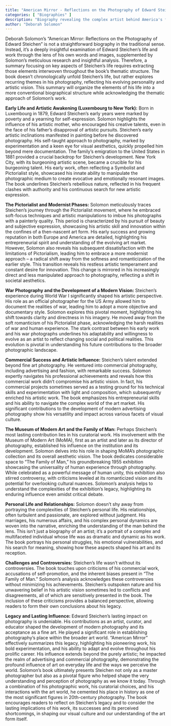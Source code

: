 ```yaml
---
title: "American Mirror - Reflections on the Photography of Edward Steichen by Deborah Solomon"
categories: [ "Biographies" ]
description: "Biography revealing the complex artist behind America's favorite illustrator"
author: "Deborah Solomon"
---
```

Deborah Solomon's "American Mirror: Reflections on the Photography of Edward Steichen" is not a straightforward biography in the traditional sense.  Instead, it's a deeply insightful examination of Edward Steichen's life and work through the lens of his own words and images, supplemented by Solomon's meticulous research and insightful analysis.  Therefore, a summary focusing on key aspects of Steichen's life requires extracting those elements interwoven throughout the book's thematic structure.  The book doesn't chronologically unfold Steichen's life, but rather explores recurring themes in his photography, reflecting his evolving personality and artistic vision.  This summary will organize the elements of his life into a more conventional biographical structure while acknowledging the thematic approach of Solomon's work.


**Early Life and Artistic Awakening (Luxembourg to New York):**  Born in Luxembourg in 1879, Edward Steichen's early years were marked by poverty and a yearning for self-expression.  Solomon highlights the influence of his artistic mother, who encouraged his creative talents, even in the face of his father's disapproval of artistic pursuits.  Steichen's early artistic inclinations manifested in painting before he discovered photography.  His self-taught approach to photography, marked by experimentation and a keen eye for visual aesthetics, quickly propelled him beyond mere documentation. The family’s emigration to the United States in 1881 provided a crucial backdrop for Steichen's development.  New York City, with its burgeoning artistic scene, became a crucible for his burgeoning talent.  His early work, often reflecting a Symbolist and Pictorialist style, showcased his innate ability to manipulate the photographic medium to create evocative and emotionally resonant images. The book underlines Steichen’s rebellious nature, reflected in his frequent clashes with authority and his continuous search for new artistic expression.


**The Pictorialist and Modernist Phases:** Solomon meticulously traces Steichen's journey through the Pictorialist movement, where he embraced soft-focus techniques and artistic manipulations to imbue his photographs with a painterly quality. This period is characterized by his pursuit of beauty and subjective expression, showcasing his artistic skill and innovation within the confines of a then-nascent art form.  His early success and growing reputation in both Europe and America are detailed, highlighting his entrepreneurial spirit and understanding of the evolving art market. However, Solomon also reveals his subsequent dissatisfaction with the limitations of Pictorialism, leading him to embrace a more modernist approach – a radical shift away from the softness and romanticization of the earlier style.  This transition reveals his restless artistic temperament and constant desire for innovation.  This change is mirrored in his increasingly direct and less manipulated approach to photography, reflecting a shift in societal aesthetics.


**War Photography and the Development of a Modern Vision:**  Steichen's experience during World War I significantly shaped his artistic perspective.  His role as an official photographer for the US Army allowed him to document the realities of war, leading him to adopt a more objective and documentary style.  Solomon explores this pivotal moment, highlighting his shift towards clarity and directness in his imagery.  He moved away from the soft romanticism of his Pictorialist phase, acknowledging the harsh realities of war and human experience. The stark contrast between his early work and his war photographs underlines his adaptability and willingness to evolve as an artist to reflect changing social and political realities.  This evolution is pivotal in understanding his future contributions to the broader photographic landscape.


**Commercial Success and Artistic Influence:** Steichen's talent extended beyond fine art photography.  He ventured into commercial photography, including advertising and fashion, with remarkable success.  Solomon expertly navigates his professional achievements and reveals how this commercial work didn't compromise his artistic vision. In fact, his commercial projects sometimes served as a testing ground for his technical skills and experimentation with light and composition, which subsequently enriched his artistic work.  The book emphasizes his entrepreneurial skills and his ability to navigate the complex world of the art market.  His significant contributions to the development of modern advertising photography show his versatility and impact across various facets of visual culture.


**The Museum of Modern Art and the Family of Man:**  Perhaps Steichen's most lasting contribution lies in his curatorial work.  His involvement with the Museum of Modern Art (MoMA), first as an artist and later as its director of photography, established his influence on the institution and its development.  Solomon delves into his role in shaping MoMA’s photographic collection and its overall aesthetic vision.  The book dedicates considerable space to "The Family of Man," his groundbreaking 1955 exhibition showcasing the universality of human experience through photography. While celebrated as a powerful message of human unity, this exhibition also stirred controversy, with criticisms leveled at its romanticized vision and its potential for overlooking cultural nuances. Solomon's analysis helps to understand the complexities of the exhibition's legacy, highlighting its enduring influence even amidst critical debate.


**Personal Life and Relationships:** Solomon doesn't shy away from portraying the complexities of Steichen's personal life.  His relationships, often turbulent and passionate, are explored without judgment.  His marriages, his numerous affairs, and his complex personal dynamics are woven into the narrative, enriching the understanding of the man behind the lens.  This isn't just a biography of an artist; it’s a portrait of a complex and multifaceted individual whose life was as dramatic and dynamic as his work. The book portrays his personal struggles, his emotional vulnerabilities, and his search for meaning, showing how these aspects shaped his art and its reception.


**Challenges and Controversies:**  Steichen's life wasn't without its controversies.  The book touches upon criticisms of his commercial work, accusations of self-promotion, and the inherent biases present in "The Family of Man."  Solomon's analysis acknowledges these controversies without minimizing his achievements.  Steichen's outspoken nature and his unwavering belief in his artistic vision sometimes led to conflicts and disagreements, all of which are sensitively presented in the book.  The inclusion of these criticisms provides a balanced perspective, allowing readers to form their own conclusions about his legacy.


**Legacy and Lasting Influence:**  Edward Steichen's lasting impact on photography is undeniable.  His contributions as an artist, curator, and educator shaped the development of modern photography and its acceptance as a fine art.  He played a significant role in establishing photography's place within the broader art world.  "American Mirror" effectively summarizes this legacy, highlighting his pioneering work, his bold experimentation, and his ability to adapt and evolve throughout his prolific career.  His influence extends beyond the purely artistic; he impacted the realm of advertising and commercial photography, demonstrating the profound influence of art on everyday life and the ways we perceive the world.   Solomon's book ultimately presents Steichen not only as a master photographer but also as a pivotal figure who helped shape the very understanding and perception of photography as we know it today.  Through a combination of his photographic work, his curatorial choices, and his interactions with the art world, he cemented his place in history as one of the most significant figures in 20th-century photography. The book encourages readers to reflect on Steichen’s legacy and to consider the lasting implications of his work, its successes and its perceived shortcomings, in shaping our visual culture and our understanding of the art form itself.


